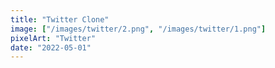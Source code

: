 ```yaml
---
title: "Twitter Clone"
image: ["/images/twitter/2.png", "/images/twitter/1.png"]
pixelArt: "Twitter"
date: "2022-05-01"
---
```


<Header title="Twitter Clone" img="/images/twitter/3.PNG" alt="Twitter Picture" />
<Overview
  description="common:overview-twitter-description"
  features="common:overview-twitter-features"
  website="https://twitter-app.agustin-ribotta.xyz"
  repo="https://github.com/AguzzDev/twitter-clone"
/>
<List tec={["React"]} lib={["React Modal", "Formik", "Yup", "TailwindCSS", "Moment", "Cloudinary", "React Bootstrap"]} year="2022" client="common:own-project" />
<Galery
  imgs={[
    { path: "/images/twitter/4.PNG", mobile: "false" },
    { path: "/images/twitter/3.PNG", mobile: "false" },
    { path: "/images/twitter/1.PNG", mobile: "false" },
    { path: "/images/twitter/2.PNG", mobile: "false" },
    { path: "/images/twitter/5.PNG", mobile: "false" },
    { path: "/images/twitter/6.PNG", mobile: "false" },
  ]}
  alt="Twitter Clone"
/>

